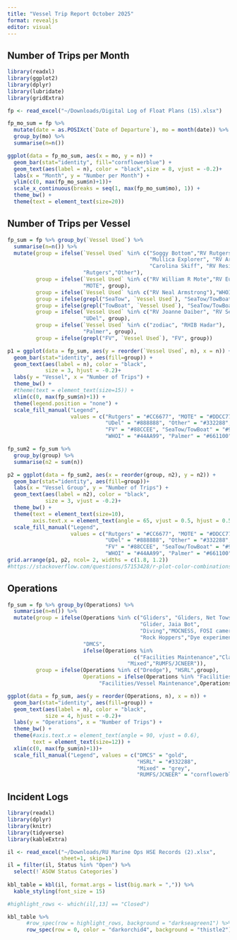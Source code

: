 ```yaml
---
title: "Vessel Trip Report October 2025"
format: revealjs
editor: visual
---
```


## Number of Trips per Month

```r
library(readxl)
library(ggplot2)
library(dplyr)
library(lubridate)
library(gridExtra)

fp <- read_excel("~/Downloads/Digital Log of Float Plans (15).xlsx")

fp_mo_sum = fp %>% 
  mutate(date = as.POSIXct(`Date of Departure`), mo = month(date)) %>%
  group_by(mo) %>% 
  summarise(n=n())

ggplot(data = fp_mo_sum, aes(x = mo, y = n)) + 
  geom_bar(stat="identity", fill="cornflowerblue") + 
  geom_text(aes(label = n), color = "black",size = 8, vjust = -0.2)+
  labs(x = "Month", y = "Number per Month") + 
  ylim(c(0, max(fp_mo_sum$n)+1))+
  scale_x_continuous(breaks = seq(1, max(fp_mo_sum$mo), 1)) +
  theme_bw() + 
  theme(text = element_text(size=20))
```

## Number of Trips per Vessel

```r
fp_sum = fp %>% group_by(`Vessel Used`) %>% 
  summarise(n=n()) %>% 
  mutate(group = ifelse(`Vessel Used` %in% c("Soggy Bottom","RV Rutgers",
                                             "Mullica Explorer", "RV Arabella",
                                             "Carolina Skiff", "RV Resilience"),
                        "Rutgers","Other"),
         group = ifelse(`Vessel Used` %in% c("RV William R Mote","RV Eugenie Clark"), 
                        "MOTE", group),
         group = ifelse(`Vessel Used` %in% c("RV Neal Armstrong"),"WHOI", group),
         group = ifelse(grepl("SeaTow", `Vessel Used`), "SeaTow/TowBoat", group),
         group = ifelse(grepl("TowBoat", `Vessel Used`), "SeaTow/TowBoat", group),
         group = ifelse(`Vessel Used` %in% c("RV Joanne Daiber", "RV Sea Regalis"), 
                        "UDel", group),
         group = ifelse(`Vessel Used` %in% c("zodiac", "RHIB Hadar"), 
                        "Palmer", group),
         group = ifelse(grepl("FV", `Vessel Used`), "FV", group))

p1 = ggplot(data = fp_sum, aes(y = reorder(`Vessel Used`, n), x = n)) + 
  geom_bar(stat="identity", aes(fill=group)) + 
  geom_text(aes(label = n), color = "black",
            size = 3, hjust = -0.2)+
  labs(y = "Vessel", x = "Number of Trips") + 
  theme_bw() + 
  #theme(text = element_text(size=15)) + 
  xlim(c(0, max(fp_sum$n)+1)) + 
  theme(legend.position = "none") +
  scale_fill_manual("Legend", 
                    values = c("Rutgers" = "#CC6677", "MOTE" = "#DDCC77",
                               "UDel" = "#888888", "Other" = "#332288",
                               "FV" = "#88CCEE", "SeaTow/TowBoat" = "#999933",
                               "WHOI" = "#44AA99", "Palmer" = "#661100"))

fp_sum2 = fp_sum %>% 
  group_by(group) %>% 
  summarise(n2 = sum(n)) 

p2 = ggplot(data = fp_sum2, aes(x = reorder(group, n2), y = n2)) + 
  geom_bar(stat="identity", aes(fill=group))+ 
  labs(x = "Vessel Group", y = "Number of Trips") + 
  geom_text(aes(label = n2), color = "black",
            size = 3, vjust = -0.2)+
  theme_bw() + 
  theme(text = element_text(size=10),
        axis.text.x = element_text(angle = 65, vjust = 0.5, hjust = 0.5)) + 
  scale_fill_manual("Legend", 
                    values = c("Rutgers" = "#CC6677", "MOTE" = "#DDCC77",
                               "UDel" = "#888888", "Other" = "#332288",
                               "FV" = "#88CCEE", "SeaTow/TowBoat" = "#999933",
                               "WHOI" = "#44AA99", "Palmer" = "#661100"))
grid.arrange(p1, p2, ncol= 2, widths = c(1.8, 1.2))
#https://stackoverflow.com/questions/57153428/r-plot-color-combinations-that-are-colorblind-accessible
```

## Operations

```r
fp_sum = fp %>% group_by(Operations) %>% 
  summarise(n=n()) %>% 
  mutate(group = ifelse(Operations %in% c("Gliders", "Gliders, Net Tows",
                                          "Glider, Jaia Bot",
                                          "Diving","MOCNESS, FOSI camera, Wirewalker, sediment trap", 
                                          "Rock Hoppers","Dye experiment"),
                        "DMCS",
                        ifelse(Operations %in% 
                                        c("Facilities Maintenance","Class"), 
                                      "Mixed","RUMFS/JCNEER")),
         group = ifelse(Operations %in% c("Dredge"), "HSRL",group),
                        Operations = ifelse(Operations %in% "Facilities Maintenance",
                             "Facilities/Vessel Maintenance",Operations))

ggplot(data = fp_sum, aes(y = reorder(Operations, n), x = n)) + 
  geom_bar(stat="identity", aes(fill=group)) + 
  geom_text(aes(label = n), color = "black",
            size = 4, hjust = -0.2)+
  labs(y = "Operations", x = "Number of Trips") + 
  theme_bw() + 
  theme(#axis.text.x = element_text(angle = 90, vjust = 0.6),
        text = element_text(size=12)) + 
  xlim(c(0, max(fp_sum$n)+1))+ 
  scale_fill_manual("Legend", values = c("DMCS" = "gold", 
                                         "HSRL" = "#332288",
                                         "Mixed" = "grey", 
                                         "RUMFS/JCNEER" = "cornflowerblue"))
```

## Incident Logs

```r
library(readxl)
library(dplyr)
library(knitr)
library(tidyverse)
library(kableExtra)

il <- read_excel("~/Downloads/RU Marine Ops HSE Records (2).xlsx", 
                 sheet=1, skip=1)
il = filter(il, Status %in% "Open") %>% 
  select(!`ASOW Status Categories`)
  
kbl_table = kbl(il, format.args = list(big.mark = ",")) %>%
  kable_styling(font_size = 15)

#highlight_rows <- which(il[,13] == "Closed")

kbl_table %>%
      #row_spec(row = highlight_rows, background = "darkseagreen1") %>%
      row_spec(row = 0, color = "darkorchid4", background = "thistle2") 
```
